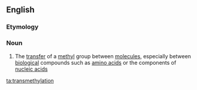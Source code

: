 ==English==

===Etymology===
{{prefix|en|trans|methylation}}

===Noun===
{{en-noun}}

# {{lb|en|organic chemistry|biochemistry}} The [[transfer]] of a [[methyl]] group between [[molecule]]s, especially between [[biological]] compounds such as [[amino acid]]s or the components of [[nucleic acid]]s

[[ta:transmethylation]]